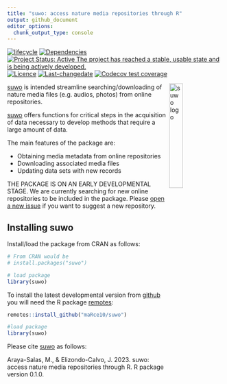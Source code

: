 ```yaml
---
title: "suwo: access nature media repositories through R"
output: github_document
editor_options: 
  chunk_output_type: console
---
```


<!-- README.md is generated from README.Rmd. Please edit that file -->
<!-- badges: start -->
[![lifecycle](https://lifecycle.r-lib.org/articles/figures/lifecycle-experimental.svg)](https://lifecycle.r-lib.org/articles/stages.html)
[![Dependencies](https://tinyverse.netlify.com/badge/suwo)](https://cran.r-project.org/package=suwo) 
[![Project Status: Active  The project has reached a stable, usable state and is being actively developed.](https://www.repostatus.org/badges/latest/active.svg)](https://www.repostatus.org/#active) 
[![Licence](https://img.shields.io/badge/https://img.shields.io/badge/licence-GPL--2-blue.svg)](https://www.gnu.org/licenses/gpl-3.0.en.html) 
<!-- [![minimal R version](https://img.shields.io/badge/R%3E%3D-`r strsplit(gsub("depends: R \\(|\\)", "", grep("^DEPENDS", ignore.case = TRUE, readLines(con = "./DESCRIPTION"), value = TRUE), ignore.case = TRUE), ",")[[1]][1]`-6666ff.svg)](https://cran.r-project.org/)  -->
<!-- [![packageversion](https://img.shields.io/badge/Package%20version-`r gsub("version: |version:", "", grep("^version", ignore.case = TRUE, readLines(con = "./DESCRIPTION"), value = TRUE), ignore.case = TRUE)`-orange.svg?style=flat-square)](commits/develop)  -->
[![Last-changedate](https://img.shields.io/badge/last%20change-`r gsub('-', '--', Sys.Date())`-yellowgreen.svg)](/commits/master) 
  [![Codecov test coverage](https://codecov.io/gh/maRce10/suwo/branch/master/graph/badge.svg)](https://app.codecov.io/gh/maRce10/suwo?branch=master)
<!-- [![CRAN_Status_Badge](https://www.r-pkg.org/badges/version/suwo)](https://cran.r-project.org/package=suwo) -->
<!-- [![Total Downloads](https://cranlogs.r-pkg.org/badges/grand-total/suwo)](https://cranlogs.r-pkg.org/badges/grand-total/suwo) -->
<!-- badges: end -->
  
<!-- <img src="man/figures/suwo_sticker.png" alt="suwo logo" align="right" width = "25%" height="25%"/> -->

<img src="man/figures/logo.png" alt="suwo logo" align="right" width = "25%" height="25%"/>

[suwo](https://github.com/maRce10/suwo) is intended streamline
searching/downloading of nature media files (e.g. audios, photos) from
online repositories.

[suwo](https://github.com/maRce10/suwo) offers functions for critical steps in the acquisition of data necessary to develop methods that require a large amount of data.

The main features of the package are:

- Obtaining media metadata from online repositories
- Downloading associated media files
- Updating data sets with new records

THE PACKAGE IS ON AN EARLY DEVELOPMENTAL STAGE. We are currently
searching for new online repositories to be included in the package.
Please [open a new
issue](https://github.com/maRce10/suwo/issues/new/choose) if you want to
suggest a new repository.

## Installing suwo

Install/load the package from CRAN as follows:

```r
# From CRAN would be
# install.packages("suwo")

# load package
library(suwo)
```
To install the latest developmental version from
[github](https://github.com/) you will need the R package
[remotes](https://cran.r-project.org/package=remotes):

``` r
remotes::install_github("maRce10/suwo")

#load package
library(suwo)
```

Please cite [suwo](https://github.com/maRce10/suwo) as follows:

Araya-Salas, M., & Elizondo-Calvo, J. 2023. suwo: access nature media
repositories through R. R package version 0.1.0.

